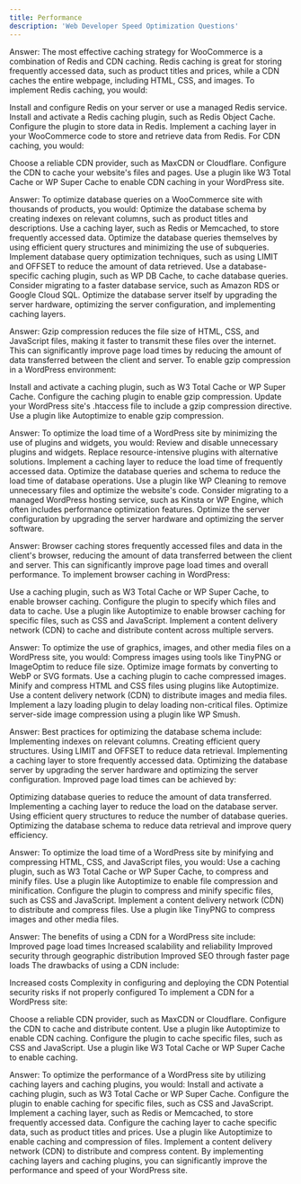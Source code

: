 ```yaml
---
title: Performance
description: 'Web Developer Speed Optimization Questions'
---
```


<Accordion title="1. What is the most effective caching strategy for WooCommerce and how would you implement it?"> Answer: The most effective caching strategy for WooCommerce is a combination of Redis and CDN caching. Redis caching is great for storing frequently accessed data, such as product titles and prices, while a CDN caches the entire webpage, including HTML, CSS, and images.
To implement Redis caching, you would:

Install and configure Redis on your server or use a managed Redis service.
Install and activate a Redis caching plugin, such as Redis Object Cache.
Configure the plugin to store data in Redis.
Implement a caching layer in your WooCommerce code to store and retrieve data from Redis.
For CDN caching, you would:

Choose a reliable CDN provider, such as MaxCDN or Cloudflare.
Configure the CDN to cache your website's files and pages.
Use a plugin like W3 Total Cache or WP Super Cache to enable CDN caching in your WordPress site.
</Accordion> 

<Accordion title="2. How would you optimize the database queries on a WordPress site with thousands of products in WooCommerce?"> Answer: To optimize database queries on a WooCommerce site with thousands of products, you would:
Optimize the database schema by creating indexes on relevant columns, such as product titles and descriptions.
Use a caching layer, such as Redis or Memcached, to store frequently accessed data.
Optimize the database queries themselves by using efficient query structures and minimizing the use of subqueries.
Implement database query optimization techniques, such as using LIMIT and OFFSET to reduce the amount of data retrieved.
Use a database-specific caching plugin, such as WP DB Cache, to cache database queries.
Consider migrating to a faster database service, such as Amazon RDS or Google Cloud SQL.
Optimize the database server itself by upgrading the server hardware, optimizing the server configuration, and implementing caching layers.
</Accordion> 

<Accordion title="3. What is the impact of gzip compression on WordPress site performance and how do you enable it in a WordPress environment?"> Answer: Gzip compression reduces the file size of HTML, CSS, and JavaScript files, making it faster to transmit these files over the internet. This can significantly improve page load times by reducing the amount of data transferred between the client and server.
To enable gzip compression in a WordPress environment:

Install and activate a caching plugin, such as W3 Total Cache or WP Super Cache.
Configure the caching plugin to enable gzip compression.
Update your WordPress site's .htaccess file to include a gzip compression directive.
Use a plugin like Autoptimize to enable gzip compression.
</Accordion> 

<Accordion title="4. How would you optimize the load time of a WordPress site by minimizing the use of plugins and widgets?"> Answer: To optimize the load time of a WordPress site by minimizing the use of plugins and widgets, you would:
Review and disable unnecessary plugins and widgets.
Replace resource-intensive plugins with alternative solutions.
Implement a caching layer to reduce the load time of frequently accessed data.
Optimize the database queries and schema to reduce the load time of database operations.
Use a plugin like WP Cleaning to remove unnecessary files and optimize the website's code.
Consider migrating to a managed WordPress hosting service, such as Kinsta or WP Engine, which often includes performance optimization features.
Optimize the server configuration by upgrading the server hardware and optimizing the server software.
</Accordion> 

<Accordion title="5. What is the most effective strategy for leveraging browser caching for optimal performance and how do you implement it in WordPress?"> Answer: Browser caching stores frequently accessed files and data in the client's browser, reducing the amount of data transferred between the client and server. This can significantly improve page load times and overall performance.
To implement browser caching in WordPress:

Use a caching plugin, such as W3 Total Cache or WP Super Cache, to enable browser caching.
Configure the plugin to specify which files and data to cache.
Use a plugin like Autoptimize to enable browser caching for specific files, such as CSS and JavaScript.
Implement a content delivery network (CDN) to cache and distribute content across multiple servers.
</Accordion> 

<Accordion title="6. How would you speed up a WordPress site by optimizing the use of graphics, images, and other media files?"> Answer: To optimize the use of graphics, images, and other media files on a WordPress site, you would:
Compress images using tools like TinyPNG or ImageOptim to reduce file size.
Optimize image formats by converting to WebP or SVG formats.
Use a caching plugin to cache compressed images.
Minify and compress HTML and CSS files using plugins like Autoptimize.
Use a content delivery network (CDN) to distribute images and media files.
Implement a lazy loading plugin to delay loading non-critical files.
Optimize server-side image compression using a plugin like WP Smush.
</Accordion> 

<Accordion title="7. What are the best practices for optimizing the database schema and how can it improve page load times?"> Answer: Best practices for optimizing the database schema include:
Implementing indexes on relevant columns.
Creating efficient query structures.
Using LIMIT and OFFSET to reduce data retrieval.
Implementing a caching layer to store frequently accessed data.
Optimizing the database server by upgrading the server hardware and optimizing the server configuration.
Improved page load times can be achieved by:

Optimizing database queries to reduce the amount of data transferred.
Implementing a caching layer to reduce the load on the database server.
Using efficient query structures to reduce the number of database queries.
Optimizing the database schema to reduce data retrieval and improve query efficiency.
</Accordion> 

<Accordion title="8. How would you optimize the load time of a WordPress site by minifying and compressing HTML, CSS, and JavaScript files?"> Answer: To optimize the load time of a WordPress site by minifying and compressing HTML, CSS, and JavaScript files, you would:
Use a caching plugin, such as W3 Total Cache or WP Super Cache, to compress and minify files.
Use a plugin like Autoptimize to enable file compression and minification.
Configure the plugin to compress and minify specific files, such as CSS and JavaScript.
Implement a content delivery network (CDN) to distribute and compress files.
Use a plugin like TinyPNG to compress images and other media files.
</Accordion> 

<Accordion title="9. What are the benefits and drawbacks of using a Content Delivery Network (CDN) for a WordPress site and how do you implement it?"> Answer: The benefits of using a CDN for a WordPress site include:
Improved page load times
Increased scalability and reliability
Improved security through geographic distribution
Improved SEO through faster page loads
The drawbacks of using a CDN include:

Increased costs
Complexity in configuring and deploying the CDN
Potential security risks if not properly configured
To implement a CDN for a WordPress site:

Choose a reliable CDN provider, such as MaxCDN or Cloudflare.
Configure the CDN to cache and distribute content.
Use a plugin like Autoptimize to enable CDN caching.
Configure the plugin to cache specific files, such as CSS and JavaScript.
Use a plugin like W3 Total Cache or WP Super Cache to enable caching.
</Accordion> 

<Accordion title="10. How would you optimize the performance of a WordPress site by utilizing caching layers and caching plugins?"> Answer: To optimize the performance of a WordPress site by utilizing caching layers and caching plugins, you would:
Install and activate a caching plugin, such as W3 Total Cache or WP Super Cache.
Configure the plugin to enable caching for specific files, such as CSS and JavaScript.
Implement a caching layer, such as Redis or Memcached, to store frequently accessed data.
Configure the caching layer to cache specific data, such as product titles and prices.
Use a plugin like Autoptimize to enable caching and compression of files.
Implement a content delivery network (CDN) to distribute and compress content.
By implementing caching layers and caching plugins, you can significantly improve the performance and speed of your WordPress site.
</Accordion>
